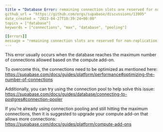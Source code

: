 ```yaml
---
title = "Database Error: remaining connection slots are reserved for non-replication superuser connections"
github_url = "https://github.com/orgs/supabase/discussions/13995"
date_created = "2023-04-27T10:39:24+00:00"
topics = ["database"]
keywords = ["connections", "max", "database", "pooling"]

[[errors]]
message = "remaining connection slots are reserved for non-replication superuser connections"
---
```


This error usually occurs when the database reaches the maximum number of connections allowed based on the compute add-on.

To overcome this, the connections need to be optimized as mentioned here: https://supabase.com/docs/guides/platform/performance#optimizing-the-number-of-connections

Additionally, you can try using the connection pool to help solve this issue:
https://supabase.com/docs/guides/database/connecting-to-postgres#connection-pooler

If you're already using connection pooling and still hitting the maximum connections, then it is suggested to upgrade your compute add-on that allows more connections: https://supabase.com/docs/guides/platform/compute-add-ons
